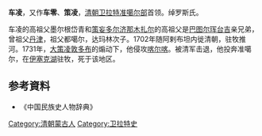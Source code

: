 '''车凌'''，又作'''车零'''、'''策凌'''，[[清朝|清朝]][[卫拉特|卫拉特]][[准噶尔部|准噶尔部]]首领。绰罗斯氏。

车凌的高祖父墨尔根岱青和[[策妄多尔济那木扎尔|策妄多尔济那木扎尔]]的高祖父是[[巴图尔珲台吉|巴图尔珲台吉]]亲兄弟，曾祖父[[丹津_(准噶尔)|丹津]]，祖父都噶尔，达玛林次子。1702年随阿剌布坦内徙清朝，驻牧推河。1731年，[[大策凌敦多布|大策凌敦多布]]的煽动下，他侵攻[[喀尔喀|喀尔喀]]。被清军击退，他投奔准噶尔，在[[伊塞克湖|伊塞克湖]]驻牧，死于该地区。

== 参考資料 ==
*《中国民族史人物辞典》

[[Category:清朝蒙古人|Category:清朝蒙古人]]
[[Category:卫拉特史|Category:卫拉特史]]